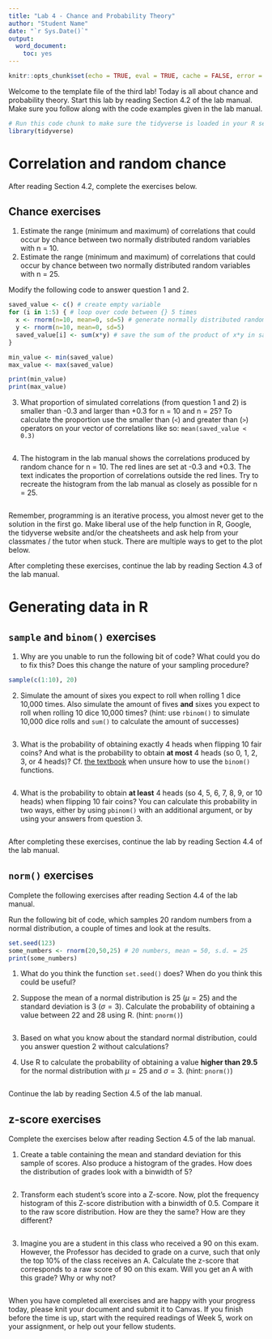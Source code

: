 ```yaml
---
title: "Lab 4 - Chance and Probability Theory"
author: "Student Name"
date: "`r Sys.Date()`"
output:
  word_document:
    toc: yes
---
```


```r
knitr::opts_chunk$set(echo = TRUE, eval = TRUE, cache = FALSE, error = TRUE, message = FALSE, warning = TRUE, tidy = FALSE)
```

Welcome to the template file of the third lab! Today is all about chance and probability theory. Start this lab by reading Section 4.2 of the lab manual. Make sure you follow along with the code examples given in the lab manual. 

```r
# Run this code chunk to make sure the tidyverse is loaded in your R session. 
library(tidyverse) 
```

# Correlation and random chance
After reading Section 4.2, complete the exercises below. 

## Chance exercises
1. Estimate the range (minimum and maximum) of correlations that could occur by chance between two normally distributed random variables with n = 10.
2. Estimate the range (minimum and maximum) of correlations that could occur by chance between two normally distributed random variables with n = 25.

Modify the following code to answer question 1 and 2.  

```r
saved_value <- c() # create empty variable
for (i in 1:5) { # loop over code between {} 5 times
  x <- rnorm(n=10, mean=0, sd=5) # generate normally distributed random variables
  y <- rnorm(n=10, mean=0, sd=5)
  saved_value[i] <- sum(x*y) # save the sum of the product of x*y in saved_value
}

min_value <- min(saved_value)
max_value <- max(saved_value)

print(min_value)
print(max_value)

```

3. What proportion of simulated correlations (from question 1 and 2) is smaller than -0.3 and larger than +0.3 for n = 10 and n = 25? To calculate the proportion use the smaller than (`<`) and greater than (`>`) operators on your vector of correlations like so: `mean(saved_value < 0.3)`

```r

```

4. The histogram in the lab manual shows the correlations produced by random chance for n = 10. The red lines are set at -0.3 and +0.3. The text indicates the proportion of correlations outside the red lines. Try to recreate the histogram from the lab manual as closely as possible for n = 25.

```r

```

Remember, programming is an iterative process, you almost never get to the solution in the first go. Make liberal use of the help function in R, Google, the tidyverse website and/or the cheatsheets and ask help from your classmates / the tutor when stuck. There are multiple ways to get to the plot below. 

After completing these exercises, continue the lab by reading Section 4.3 of the lab manual.

# Generating data in R

## `sample` and `binom()` exercises
1. Why are you unable to run the following bit of code? What could you do to fix this? Does this change the nature of your sampling procedure?
```r
sample(c(1:10), 20)
```

2. Simulate the amount of sixes you expect to roll when rolling 1 dice 10,000 times. Also simulate the amount of fives **and** sixes you expect to roll when rolling 10 dice 10,000 times? (hint: use `rbinom()` to simulate 10,000 dice rolls and `sum()` to calculate the amount of successes)

```r

```

3. What is the probability of obtaining exactly 4 heads when flipping 10 fair coins? And what is the probability to obtain **at most** 4 heads (so 0, 1, 2, 3, or 4 heads)? Cf. [the textbook](https://thomashulst.github.io/quantrma/chance.html#working-with-the-binomial-distribution-in-r) when unsure how to use the `binom()` functions.

```r

```

4. What is the probability to obtain **at least** 4 heads (so 4, 5, 6, 7, 8, 9, or 10 heads) when flipping 10 fair coins? You can calculate this probability in two ways, either by using `pbinom()` with an additional argument, or by using your answers from question 3. 

```r

```

After completing these exercises, continue the lab by reading Section 4.4 of the lab manual.

## `norm()` exercises
Complete the following exercises after reading Section 4.4 of the lab manual.

Run the following bit of code, which samples 20 random numbers from a normal distribution, a couple of times and look at the results.

```r
set.seed(123)
some_numbers <- rnorm(20,50,25) # 20 numbers, mean = 50, s.d. = 25
print(some_numbers)
```

1. What do you think the function `set.seed()` does? When do you think this could be useful?

2. Suppose the mean of a normal distribution is 25 ($\mu = 25$) and the standard deviation is 3 ($\sigma=3$). Calculate the probability of obtaining a value between 22 and 28 using R. (hint: `pnorm()`)

```r

```

3. Based on what you know about the standard normal distribution, could you answer question 2 without calculations?

4. Use R to calculate the probability of obtaining a value **higher than 29.5** for the normal distribution with $\mu = 25$ and $\sigma=3$. (hint: `pnorm()`)

```r

```

Continue the lab by reading Section 4.5 of the lab manual.

## z-score exercises
Complete the exercises below after reading Section 4.5 of the lab manual.

1. Create a table containing the mean and standard deviation for this sample of scores. Also produce a histogram of the grades. How does the distribution of grades look with a binwidth of 5?
```r

```

2. Transform each student’s score into a Z-score. Now, plot the frequency histogram  of this Z-score distribution with a binwidth of 0.5. Compare it to the raw score distribution. How are they the same? How are they different?

```r

```

3. Imagine you are a student in this class who received a 90 on this exam. However, the Professor has decided to grade on a curve, such that only the top 10% of the class receives an A. Calculate the z-score that corresponds to a raw score of 90 on this exam. Will you get an A with this grade? Why or why not?
```r

```


When you have completed all exercises and are happy with your progress today, please knit your document and submit it to Canvas. If you finish before the time is up, start with the required readings of Week 5, work on your assignment, or help out your fellow students.
